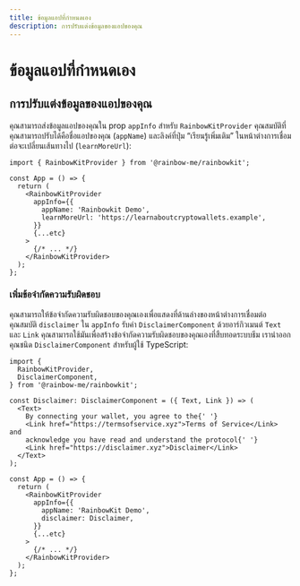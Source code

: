 ```yaml
---
title: ข้อมูลแอปที่กำหนดเอง
description: การปรับแต่งข้อมูลของแอปของคุณ
---
```


# ข้อมูลแอปที่กำหนดเอง

## การปรับแต่งข้อมูลของแอปของคุณ

คุณสามารถส่งข้อมูลแอปของคุณใน prop `appInfo` สำหรับ `RainbowKitProvider` คุณสมบัติที่คุณสามารถปรับได้คือชื่อแอปของคุณ (`appName`) และลิงค์ที่ปุ่ม “เรียนรู้เพิ่มเติม” ในหน้าต่างการเชื่อมต่อจะเปลี่ยนเส้นทางไป (`learnMoreUrl`):

```tsx
import { RainbowKitProvider } from '@rainbow-me/rainbowkit';

const App = () => {
  return (
    <RainbowKitProvider
      appInfo={{
        appName: 'Rainbowkit Demo',
        learnMoreUrl: 'https://learnaboutcryptowallets.example',
      }}
      {...etc}
    >
      {/* ... */}
    </RainbowKitProvider>
  );
};
```

### เพิ่มข้อจำกัดความรับผิดชอบ

คุณสามารถให้ข้อจำกัดความรับผิดชอบของคุณเองเพื่อแสดงที่ด้านล่างของหน้าต่างการเชื่อมต่อ คุณสมบัติ `disclaimer` ใน `appInfo` รับค่า `DisclaimerComponent` ด้วยอาร์กิวเมนต์ `Text` และ `Link` คุณสามารถใช้มันเพื่อสร้างข้อจำกัดความรับผิดชอบของคุณเองที่สืบทอดระบบธีม เรานำออกคุณชนิด `DisclaimerComponent` สำหรับผู้ใช้ TypeScript:

```tsx
import {
  RainbowKitProvider,
  DisclaimerComponent,
} from '@rainbow-me/rainbowkit';

const Disclaimer: DisclaimerComponent = ({ Text, Link }) => (
  <Text>
    By connecting your wallet, you agree to the{' '}
    <Link href="https://termsofservice.xyz">Terms of Service</Link> and
    acknowledge you have read and understand the protocol{' '}
    <Link href="https://disclaimer.xyz">Disclaimer</Link>
  </Text>
);

const App = () => {
  return (
    <RainbowKitProvider
      appInfo={{
        appName: 'RainbowKit Demo',
        disclaimer: Disclaimer,
      }}
      {...etc}
    >
      {/* ... */}
    </RainbowKitProvider>
  );
};
```
